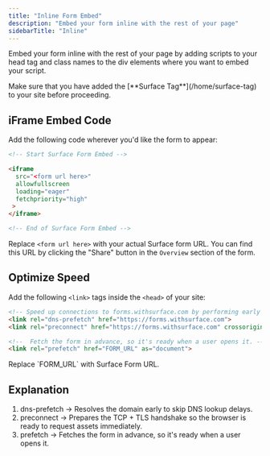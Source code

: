 ```yaml
---
title: "Inline Form Embed"
description: "Embed your form inline with the rest of your page"
sidebarTitle: "Inline"
---
```


Embed your form inline with the rest of your page by adding scripts to your head tag and class names to the div elements where you want to embed your script.

<Warning>
Make sure that you have added the [**Surface Tag**](/home/surface-tag) to your site before proceeding.
</Warning>

## iFrame Embed Code

Add the following code wherever you'd like the form to appear:

```html
<!-- Start Surface Form Embed -->

<iframe
  src="<form url here>"
  allowfullscreen
  loading="eager"
  fetchpriority="high"
 >
</iframe>

<!-- End of Surface Form Embed -->
```

Replace `<form url here>` with your actual Surface form URL. You can find this URL by clicking the "Share" button in the `Overview` section of the form.

## Optimize Speed

Add the following `<link>` tags inside the `<head>` of your site:

```html
<!-- Speed up connections to forms.withsurface.com by performing early DNS resolution and TCP handshake -->
<link rel="dns-prefetch" href="https://forms.withsurface.com">
<link rel="preconnect" href="https://forms.withsurface.com" crossorigin>

<!--  Fetch the form in advance, so it's ready when a user opens it. -->
<link rel="prefetch" href="FORM_URL" as="document">
```

<Info>
Replace `FORM_URL` with Surface Form URL.
</Info>

## Explanation

1. dns-prefetch → Resolves the domain early to skip DNS lookup delays.
2. preconnect → Prepares the TCP + TLS handshake so the browser is ready to request assets immediately.
3. prefetch → Fetches the form in advance, so it's ready when a user opens it.
